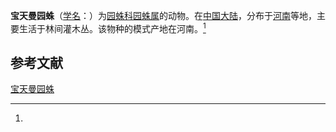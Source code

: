 {{Speciesbox
| name = 宝天曼园蛛
| status = 
| status_system = 
| image = 
| genus = Araneus
| species = baotianmanensis
| authority = (Hu et al, 1991)<ref name='id13479'>{{cite web| url =http://www.bioinfo.cn/db05/BjdwSpecies.php?action=view&id=13479| title =宝天曼园蛛| work =《中国动物物种编目数据库》| publisher =中国科学院微生物研究所| author =中国科学院动物研究所| accessdate =2009-04-28| deadurl =yes| archiveurl =https://web.archive.org/web/20160305023721/http://www.bioinfo.cn/db05/BjdwSpecies.php?action=view&id=13479| archivedate =2016-03-05}}</ref>
}}

'''宝天曼园蛛'''（[[学名|学名]]：{{lang|la|''Araneus baotianmanensis''}}）为[[园蛛科|园蛛科]][[园蛛属|园蛛属]]的动物。在[[中国大陆|中国大陆]]，分布于[[河南|河南]]等地，主要生活于林间灌木丛。该物种的模式产地在河南。<ref name='id13479'/>

== 参考文献 ==
{{reflist}}

{{Wikispecies|Araneus baotianmanensis}}

[[Category:园蛛属|宝天曼园蛛]]


{{蜘蛛小作品}}